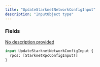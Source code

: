 ```yaml
---
title: "UpdateStarknetNetworkConfigInput"
description: "InputObject type"
---
```


### Fields

<a href="/api-reference/types/starknetrpcconfiginput">
  <ResponseField name="rpcs" type="[StarknetRpcConfigInput!]">
    No description provided
  </ResponseField>
</a>


```graphql UpdateStarknetNetworkConfigInput
input UpdateStarknetNetworkConfigInput {
  rpcs: [StarknetRpcConfigInput!]
}
```
